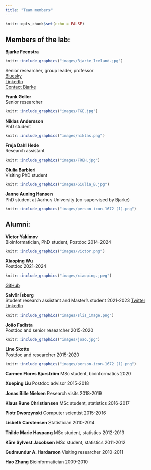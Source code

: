 ```yaml
---
title: "Team members"
---
```


```r
knitr::opts_chunk$set(echo = FALSE)
```
## Members of the lab:  



**Bjarke Feenstra**  
```r
knitr::include_graphics("images/Bjarke_Iceland.jpg")
```
Senior researcher, group leader, professor  
[Bluesky](https://bsky.app/profile/bfeenstra.bsky.social)  
[LinkedIn](https://www.linkedin.com/in/bjarke-feenstra-6230374/)    
[Contact Bjarke](mailto:fee@ssi.dk)


**Frank Geller**  
Senior researcher  

```r
knitr::include_graphics("images/FGE.jpg")
```


**Niklas Andersson**  
PhD student

```r
knitr::include_graphics("images/niklas.png")
```

**Freja Dahl Hede**    
Research assistant

```r
knitr::include_graphics("images/FREH.jpg")
```

**Giulia Barbieri**    
Visiting PhD student

```r
knitr::include_graphics("images/Giulia_B.jpg")
```

**Janne Auning Hansen**    
PhD student at Aarhus University (co-supervised by Bjarke)

```r
knitr::include_graphics("images/person-icon-1672 (1).png")
```

## Alumni:  

**Victor Yakimov**  
Bioinformatician, PhD student, Postdoc 2014-2024

```r
knitr::include_graphics("images/victor.png")
```

**Xiaoping Wu**  
Postdoc 2021-2024

```r
knitr::include_graphics("images/xiaoping.jpeg")
```
[GitHub](https://xiaoping-wu.github.io/XiaopingWu/)

**Salvör Ísberg**  
Student research assistant and Master's student 2021-2023 
[Twitter](https://twitter.com/salvorisberg)  
[LinkedIn](https://is.linkedin.com/in/salv%C3%B6r-%C3%ADsberg-432561195)  

```r
knitr::include_graphics("images/slis_image.png")
```

**João Fadista**  
Postdoc and senior researcher 2015-2020

```r
knitr::include_graphics("images/joao.jpg")
```

**Line Skotte**  
Postdoc and researcher 2015-2020

```r
knitr::include_graphics("images/person-icon-1672 (1).png")
```

**Carmen Flores Bjurström**
MSc student, bioinformatics 2020

**Xueping Liu**
Postdoc advisor 2015-2018

**Jonas Bille Nielsen**
Research visits 2018-2019

**Klaus Rune Christiansen**
MSc student, statistics 2016-2017

**Piotr Dworzynski**
Computer scientist 2015-2016

**Lisbeth Carstensen**
Statistician 2010-2014

**Thilde Marie Haspang** 
MSc student, statistics 2012-2013 

**Kåre Sylvest Jacobsen** 
MSc student, statistics 2011-2012 

**Gudmundur A. Hardarson** 
Visiting researcher 2010-2011

**Hao Zhang**
Bioinformatician 2009-2010
